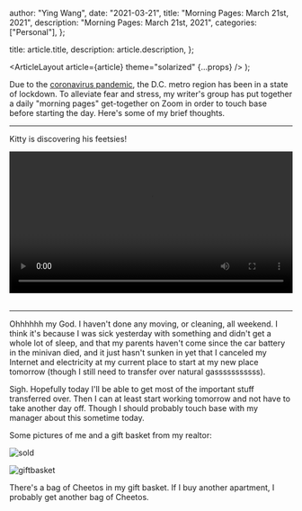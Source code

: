 
  author: "Ying Wang",
  date: "2021-03-21",
  title: "Morning Pages: March 21st, 2021",
  description: "Morning Pages: March 21st, 2021",
  categories: ["Personal"],
};

  title: article.title,
  description: article.description,
};

  <ArticleLayout article={article} theme="solarized" {...props} />
);

Due to the [coronavirus
pandemic](https://en.wikipedia.org/wiki/2019-20_coronavirus_pandemic), the D.C.
metro region has been in a state of lockdown. To alleviate fear and stress, my
writer's group has put together a daily "morning pages" get-together on Zoom in
order to touch base before starting the day. Here's some of my brief thoughts.

---

Kitty is discovering his feetsies!

<!-- https://stackoverflow.com/a/26276254 -->

<video style="width: 100%; width: -moz-available; width: -webkit-fill-available; width: fill-available; max-width: 100%;" controls>
    <source src="/video/posts/2021/03/21/morning_pages.mp4" type="video/mp4">
    Your browser does not support HTML5 video.
</video>
<br/>
<br/>

---

Ohhhhhh my God. I haven't done any moving, or cleaning, all weekend. I think
it's because I was sick yesterday with something and didn't get a whole lot of
sleep, and that my parents haven't come since the car battery in the minivan
died, and it just hasn't sunken in yet that I canceled my Internet and
electricity at my current place to start at my new place tomorrow (though I
still need to transfer over natural gasssssssssss).

Sigh. Hopefully today I'll be able to get most of the important stuff
transferred over. Then I can at least start working tomorrow and not have to
take another day off. Though I should probably touch base with my manager about
this sometime today.

Some pictures of me and a gift basket from my realtor:

![sold](/img/posts/2021/03/21/sold.jpg)

![giftbasket](/img/posts/2021/03/21/giftbasket.jpg)

There's a bag of Cheetos in my gift basket. If I buy another apartment, I
probably get another bag of Cheetos.
